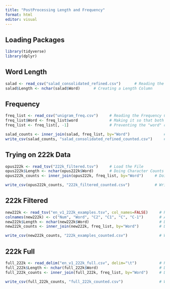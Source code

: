 ```yaml
---
title: "PostProcessing Length and Frequency"
format: html
editor: visual
---
```


## Loading Packages

```r

library(tidyverse)
library(dplyr)

```

## Word Length

```r

salad <- read_csv("salad_consolidated_refined.csv")      # Reading the File
salad$Length <- nchar(salad$Word)      # Creating a Length Column

```

## Frequency

```r

freq_list <- read_csv("unigram_freq.csv")     # Reading the Frequency Counter File
freq_list$Word <- freq_list$word              # Making it so that both tables have a "Word" column
freq_list <- freq_list[, -1]                  # Preventing the "word" column from sticking around

salad_counts <- inner_join(salad, freq_list, by="Word")               # Adding the frequency list to the main tibble
write_csv(salad_counts, "salad_consolidated_refined_counted.csv")     # Writing the Salad-Salad File

```

## Trying on 222k Data

```r

opus222k <- read_tsv("222k_filtered.tsv")     # Load the File
opus222k$Length <- nchar(opus222k$Word)       # Doing Character Counts
opus222k_counts <- inner_join(opus222k, freq_list, by="Word")     # Doing Freqs

write_csv(opus222k_counts, "222k_filtered_counted.csv")           # Writing the test file

```

## 222k Filtered

```r

new222k <- read_tsv("en_v1_222k_examples.tsv", col_names=FALSE)     # Reading the File, adjusting for having no headers
colnames(new222k) <- c("Num", "Word", "C2", "C1", "C", "C-1")       # Adding headers
new222k$Length <- nchar(new222k$Word)                               # Doing Character Counts
new222k_counts <- inner_join(new222k, freq_list, by="Word")         # Doing Freqs

write_csv(new222k_counts, "222k_examples_counted.csv")              # Writing the file

```

## 222k Full

```r

full_222k <- read_delim("en_v1_222k_full.csv", delim="\t")          # Reading the File, adjusting for it being .csv
full_222k$Length <- nchar(full_222k$Word)                           # Doing the Character Counts
full_222k_counts <- inner_join(full_222k, freq_list, by="Word")     # Doing Freqs

write_csv(full_222k_counts, "full_222k_counted.csv")                # Writing the File

```
